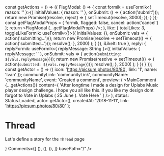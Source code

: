 const getActions = () => ({
  FlagModal: () => {
    const formik = useFormik<{ reason: '' }>({
      initialValues: {
        reason: ''
      },
      onSubmit: () => {
        action('submit')();
        return new Promise((resolve, reject) => {
          setTimeout(resolve, 3000);
        });
      }
    });
    const getFlagModalProps = {
      formik,
      flagged: false,
      cancel: action('cancel')
    };
    return <FlagModal {...getFlagModalProps} />;
  },
  like: {
    totalLikes: 3,
    toggleLikeFormik: useFormik<{}>({
      initialValues: {},
      onSubmit: vals => {
        action('submitting...')();
        return new Promise(resolve =>
          setTimeout(() => {
            action('submitted...')();
            resolve();
          }, 2000)
        );
      }
    }),
    iLikeIt: true
  },
  reply: {
    replyFormik: useFormik<{ replyMessage: String }>({
      initialValues: { replyMessage: '' },
      onSubmit: vals => {
        action(`submitting: ${vals.replyMessage}`)();
        return new Promise(resolve =>
          setTimeout(() => {
            action(`submitted: ${vals.replyMessage}`)();
            resolve();
          }, 2000)
        );
      }
    })
  }
});
const getActor = () => ({
  icon: 'https://picsum.photos/80/80',
  link: '1',
  name: 'Ivan'
});
      communityLink: 'communityLink',
      communityName: 'communityName',
      event: 'Created a comment',
      preview: (
        <MainComment
          {...getActions()}
          content={
            'After longtime I made a design for Uplabs Music player design challenge. i hope you all like this. if you like my design dont forgot to Vote in Uplabs ( 25 June ). Vote Here '
          }
        />
      ),
      status: Status.Loaded,
      actor: getActor(),
      createdAt: '2018-11-11',
      link: 'https://picsum.photos/80/80'
    };

<Meta title="Pages|Thread" component={Thread}/>


# Thread
Let's define a story for the `Thread` page

<Preview>
  <Story name="Thread page">
    <Box sx={{margin: "0 auto", width: "fit-content"}}>
        <Thread 
        communityIcon="https://i.ytimg.com/vi/k4Q_YUXj4bU/maxresdefault.jpg"
        communityName="MoodleNet devs" 
        MainThread={ <ActivityPreview {...MainCommentPreviewProps} />}
        Comments={[
            (<ActivityPreview {...activityPreviewProps} key="1" />),
            (<ActivityPreview {...activityPreviewProps} key="2" />),
            (<ActivityPreview {...activityPreviewProps} key="3" />),
        ]}
        basePath="/"
        />
    </Box>
  </Story>
</Preview>


